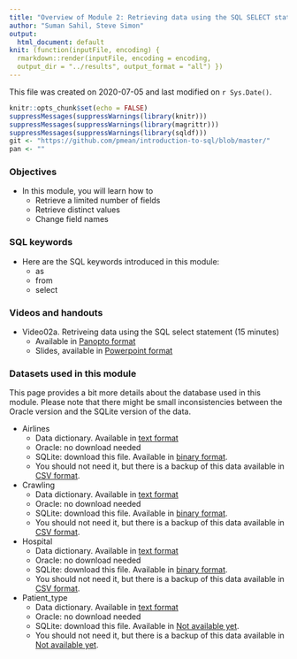 ```yaml
---
title: "Overview of Module 2: Retrieving data using the SQL SELECT statement"
author: "Suman Sahil, Steve Simon"
output:
  html_document: default
knit: (function(inputFile, encoding) {
  rmarkdown::render(inputFile, encoding = encoding,
  output_dir = "../results", output_format = "all") })  
---
```


This file was created on 2020-07-05 and last modified on `r Sys.Date()`.

```r
knitr::opts_chunk$set(echo = FALSE)
suppressMessages(suppressWarnings(library(knitr)))
suppressMessages(suppressWarnings(library(magrittr)))
suppressMessages(suppressWarnings(library(sqldf)))
git <- "https://github.com/pmean/introduction-to-sql/blob/master/"
pan <- ""
```

### Objectives

+ In this module, you will learn  how to
  + Retrieve a limited number of fields
  + Retrieve distinct values
  + Change field names

### SQL keywords

+ Here are the SQL keywords introduced in this module:
  + as
  + from
  + select

### Videos and handouts

+ Video02a. Retriveing data using the SQL select statement (15 minutes)
  + Available in [Panopto format](https://umkc.hosted.panopto.com/Panopto/Pages/Viewer.aspx?id=4b2a0448-a776-46eb-a17f-aaa7010bfcbb)
  + Slides, available in [Powerpoint format](`r git`results/select.pptx)
  
### Datasets used in this module

This page provides a bit more details about the database used in this module. Please note that there might be small inconsistencies between the Oracle version and the SQLite version of the data.

+ Airlines
  + Data dictionary. Available in [text format](`r git`data/airlines-data-dictionary.txt)
  + Oracle: no download needed
  + SQLite: download this file. Available in [binary format](`r git`data/airlines_db.sqlite).
  + You should not need it, but there is a backup of this data available in [CSV format](`r git`data/airlines.csv).

+ Crawling
  + Data dictionary. Available in [text format](`r git`data/crawling-data-dictionary.txt)
  + Oracle: no download needed
  + SQLite: download this file. Available in [binary format](`r git`data/crawling_db.sqlite).
  + You should not need it, but there is a backup of this data available in [CSV format](`r git`data/crawling.csv).

+ Hospital
  + Data dictionary. Available in [text format](`r git`data/hospital-data-dictionary.txt)
  + Oracle: no download needed
  + SQLite: download this file. Available in [binary format](`r git`data/hospital_db.sqlite).
  + You should not need it, but there is a backup of this data available in [CSV format](`r git`data/hospital.csv).

+ Patient_type
  + Data dictionary. Available in [text format](`r git`data/hospital-data-dictionary.txt)
  + Oracle: no download needed
  + SQLite: download this file. Available in [Not available yet](`r git`data/patient_db.sqlite).
  + You should not need it, but there is a backup of this data available in [Not available yet](`r git`data/patient.csv).
  
